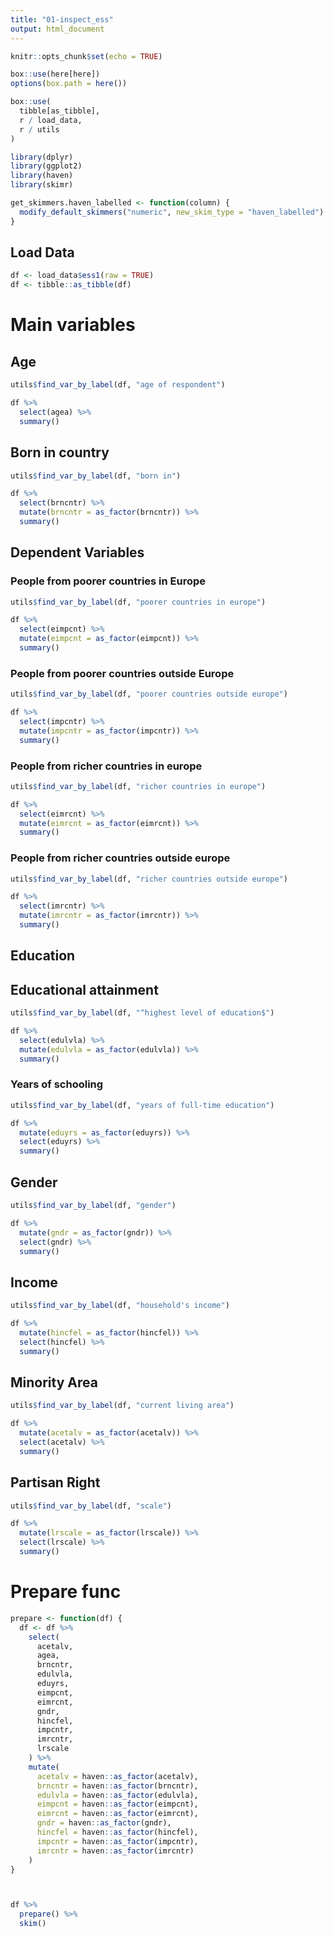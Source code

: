 ```yaml
---
title: "01-inspect_ess"
output: html_document
---
```


```r
knitr::opts_chunk$set(echo = TRUE)

box::use(here[here])
options(box.path = here())

box::use(
  tibble[as_tibble],
  r / load_data,
  r / utils
)

library(dplyr)
library(ggplot2)
library(haven)
library(skimr)
```

```r
get_skimmers.haven_labelled <- function(column) {
  modify_default_skimmers("numeric", new_skim_type = "haven_labelled")
}
```


## Load Data

```r
df <- load_data$ess1(raw = TRUE)
df <- tibble::as_tibble(df)
``` 

# Main variables

## Age

```r
utils$find_var_by_label(df, "age of respondent")

df %>%
  select(agea) %>%
  summary()
```

## Born in country

```r
utils$find_var_by_label(df, "born in")

df %>%
  select(brncntr) %>%
  mutate(brncntr = as_factor(brncntr)) %>%
  summary()
```

## Dependent Variables

### People from poorer countries in Europe

```r
utils$find_var_by_label(df, "poorer countries in europe")

df %>%
  select(eimpcnt) %>%
  mutate(eimpcnt = as_factor(eimpcnt)) %>%
  summary()
```
### People from poorer countries outside Europe

```r
utils$find_var_by_label(df, "poorer countries outside europe")

df %>%
  select(impcntr) %>%
  mutate(impcntr = as_factor(impcntr)) %>%
  summary()
```

### People from richer countries in europe

```r
utils$find_var_by_label(df, "richer countries in europe")

df %>%
  select(eimrcnt) %>%
  mutate(eimrcnt = as_factor(eimrcnt)) %>%
  summary()
```

### People from richer countries outside europe

```r
utils$find_var_by_label(df, "richer countries outside europe")

df %>%
  select(imrcntr) %>%
  mutate(imrcntr = as_factor(imrcntr)) %>%
  summary()
```


## Education

## Educational attainment

```r
utils$find_var_by_label(df, "^highest level of education$")

df %>%
  select(edulvla) %>%
  mutate(edulvla = as_factor(edulvla)) %>%
  summary()
```



### Years of schooling

```r
utils$find_var_by_label(df, "years of full-time education")

df %>%
  mutate(eduyrs = as_factor(eduyrs)) %>%
  select(eduyrs) %>%
  summary()
```


## Gender

```r
utils$find_var_by_label(df, "gender")

df %>%
  mutate(gndr = as_factor(gndr)) %>%
  select(gndr) %>%
  summary()
```

## Income

```r
utils$find_var_by_label(df, "household's income")

df %>%
  mutate(hincfel = as_factor(hincfel)) %>%
  select(hincfel) %>%
  summary()
```

## Minority Area

```r
utils$find_var_by_label(df, "current living area")

df %>%
  mutate(acetalv = as_factor(acetalv)) %>%
  select(acetalv) %>%
  summary()
```

## Partisan Right

```r
utils$find_var_by_label(df, "scale")

df %>%
  mutate(lrscale = as_factor(lrscale)) %>%
  select(lrscale) %>%
  summary()
```


# Prepare func
```r
prepare <- function(df) {
  df <- df %>%
    select(
      acetalv,
      agea,
      brncntr,
      edulvla,
      eduyrs,
      eimpcnt,
      eimrcnt,
      gndr,
      hincfel,
      impcntr,
      imrcntr,
      lrscale
    ) %>%
    mutate(
      acetalv = haven::as_factor(acetalv),
      brncntr = haven::as_factor(brncntr),
      edulvla = haven::as_factor(edulvla),
      eimpcnt = haven::as_factor(eimpcnt),
      eimrcnt = haven::as_factor(eimrcnt),
      gndr = haven::as_factor(gndr),
      hincfel = haven::as_factor(hincfel),
      impcntr = haven::as_factor(impcntr),
      imrcntr = haven::as_factor(imrcntr)
    )
}



df %>%
  prepare() %>%
  skim()
```
